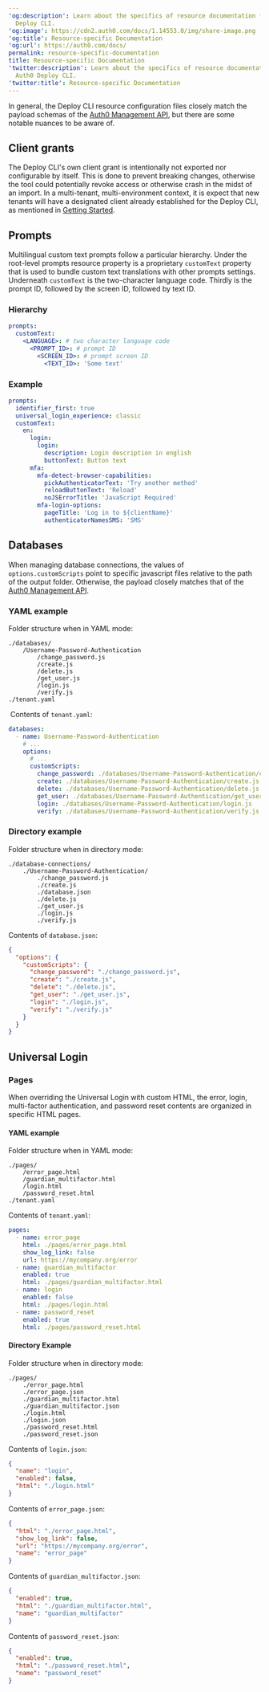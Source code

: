 ---
'og:description': Learn about the specifics of resource documentation for the Auth0
  Deploy CLI.
'og:image': https://cdn2.auth0.com/docs/1.14553.0/img/share-image.png
'og:title': Resource-specific Documentation
'og:url': https://auth0.com/docs/
permalink: resource-specific-documentation
title: Resource-specific Documentation
'twitter:description': Learn about the specifics of resource documentation for the
  Auth0 Deploy CLI.
'twitter:title': Resource-specific Documentation
---
In general, the Deploy CLI resource configuration files closely match the payload schemas of the [Auth0 Management API](https://auth0.com/docs/api/management/v2), but there are some notable nuances to be aware of.

## Client grants

The Deploy CLI's own client grant is intentionally not exported nor configurable by itself. This is done to prevent breaking changes, otherwise the tool could potentially revoke access or otherwise crash in the midst of an import. In a multi-tenant, multi-environment context, it is expect that new tenants will have a designated client already established for the Deploy CLI, as mentioned in [Getting Started](/docs/deploy-monitor/deploy-cli-tool).

## Prompts

Multilingual custom text prompts follow a particular hierarchy. Under the root-level prompts resource property is a proprietary `customText` property that is used to bundle custom text translations with other prompts settings. Underneath `customText` is the two-character language code. Thirdly is the prompt ID, followed by the screen ID, followed by text ID.

### Hierarchy

```yaml lines
prompts:
  customText:
    <LANGUAGE>: # two character language code
      <PROMPT_ID>: # prompt ID
        <SCREEN_ID>: # prompt screen ID
          <TEXT_ID>: 'Some text'
```






### Example

```yaml lines
prompts:
  identifier_first: true
  universal_login_experience: classic
  customText:
    en:
      login:
        login:
          description: Login description in english
          buttonText: Button text
      mfa:
        mfa-detect-browser-capabilities:
          pickAuthenticatorText: 'Try another method'
          reloadButtonText: 'Reload'
          noJSErrorTitle: 'JavaScript Required'
        mfa-login-options:
          pageTitle: 'Log in to ${clientName}'
          authenticatorNamesSMS: 'SMS'
```






## Databases

When managing database connections, the values of `options.customScripts` point to specific javascript files relative to the path of the output folder. Otherwise, the payload closely matches that of the [Auth0 Management API](https://auth0.com/docs/api/management/v2#!/Connections/post_connections).

### YAML example

Folder structure when in YAML mode:

```text lines
./databases/
    /Username-Password-Authentication
        /change_password.js   
        /create.js   
        /delete.js   
        /get_user.js   
        /login.js   
        /verify.js   
./tenant.yaml
```






 Contents of `tenant.yaml`:

```yaml lines
databases:
  - name: Username-Password-Authentication
    # ...
    options:
      # ...
      customScripts:
        change_password: ./databases/Username-Password-Authentication/change_password.js
        create: ./databases/Username-Password-Authentication/create.js
        delete: ./databases/Username-Password-Authentication/delete.js
        get_user: ./databases/Username-Password-Authentication/get_user.js
        login: ./databases/Username-Password-Authentication/login.js
        verify: ./databases/Username-Password-Authentication/verify.js
```






### Directory example

Folder structure when in directory mode:

```text lines
./database-connections/
    ./Username-Password-Authentication/
        ./change_password.js
        ./create.js
        ./database.json
        ./delete.js
        ./get_user.js
        ./login.js
        ./verify.js
```






Contents of `database.json`:

```json lines
{
  "options": {
    "customScripts": {
      "change_password": "./change_password.js",
      "create": "./create.js",
      "delete": "./delete.js",
      "get_user": "./get_user.js",
      "login": "./login.js",
      "verify": "./verify.js"
    }
  }
}
```






## Universal Login

### Pages

When overriding the <Tooltip tip="Universal Login: Your application redirects to Universal Login, hosted on Auth0's Authorization Server, to verify a user's identity." cta="View Glossary" href="/docs/glossary?term=Universal+Login">Universal Login</Tooltip> with custom HTML, the error, login, <Tooltip tip="Universal Login: Your application redirects to Universal Login, hosted on Auth0's Authorization Server, to verify a user's identity." cta="View Glossary" href="/docs/glossary?term=multi-factor+authentication">multi-factor authentication</Tooltip>, and password reset contents are organized in specific HTML pages.

#### YAML example

Folder structure when in YAML mode:

```text lines
./pages/
    /error_page.html
    /guardian_multifactor.html
    /login.html
    /password_reset.html
./tenant.yaml
```






Contents of `tenant.yaml`:

```yaml lines
pages:
  - name: error_page
    html: ./pages/error_page.html
    show_log_link: false
    url: https://mycompany.org/error
  - name: guardian_multifactor
    enabled: true
    html: ./pages/guardian_multifactor.html
  - name: login
    enabled: false
    html: ./pages/login.html
  - name: password_reset
    enabled: true
    html: ./pages/password_reset.html
```






#### Directory Example

Folder structure when in directory mode:

```text lines
./pages/
    ./error_page.html
    ./error_page.json
    ./guardian_multifactor.html
    ./guardian_multifactor.json
    ./login.html
    ./login.json
    ./password_reset.html
    ./password_reset.json
```






Contents of `login.json`:

```json lines
{
  "name": "login",
  "enabled": false,
  "html": "./login.html"
}
```






Contents of `error_page.json`:

```json lines
{
  "html": "./error_page.html",
  "show_log_link": false,
  "url": "https://mycompany.org/error",
  "name": "error_page"
}
```






Contents of `guardian_multifactor.json`:

```json lines
{
  "enabled": true,
  "html": "./guardian_multifactor.html",
  "name": "guardian_multifactor"
}
```






Contents of `password_reset.json`:

```json lines
{
  "enabled": true,
  "html": "./password_reset.html",
  "name": "password_reset"
}
```



